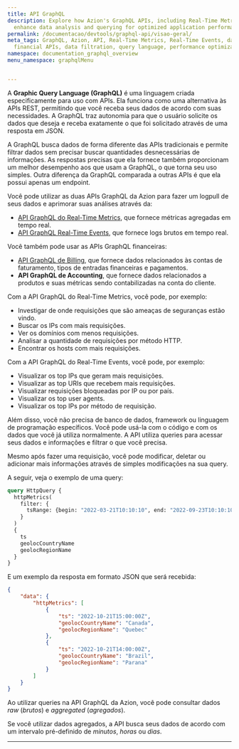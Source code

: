 ```yaml
---
title: API GraphQL
description: Explore how Azion's GraphQL APIs, including Real-Time Metrics and Events,
  enhance data analysis and querying for optimized application performance.
permalink: /documentacao/devtools/graphql-api/visao-geral/
meta_tags: GraphQL, Azion, API, Real-Time Metrics, Real-Time Events, data querying,
  financial APIs, data filtration, query language, performance optimization
namespace: documentation_graphql_overview
menu_namespace: graphqlMenu


---
```



A **Graphic Query Language (GraphQL)** é uma linguagem criada especificamente para uso com APIs. Ela funciona como uma alternativa às APIs REST, permitindo que você receba seus dados de acordo com suas necessidades. A GraphQL traz autonomia para que o usuário solicite os dados que deseja e receba exatamente o que foi solicitado através de uma resposta em JSON.

A GraphQL busca dados de forma diferente das APIs tradicionais e permite filtrar dados sem precisar buscar quantidades desnecessárias de informações. As respostas precisas que ela fornece também proporcionam um melhor desempenho aos que usam a GraphQL, o que torna seu uso simples. Outra diferença da GraphQL comparada a outras APIs é que ela possui apenas um endpoint.

Você pode utilizar as duas APIs GraphQL da Azion para fazer um logpull de seus dados e aprimorar suas análises através da:

- [API GraphQL do Real-Time Metrics](/pt-br/documentacao/produtos/observe/real-time-metrics/), que fornece métricas agregadas em tempo real.
- [API GraphQL Real-Time Events](/pt-br/documentacao/produtos/observe/real-time-events/), que fornece logs brutos em tempo real.

<LinkButton link="/pt-br/documentacao/devtools/graphql-api/queries/" label="saiba mais sobre dados agregados e brutos" />

Você também pode usar as APIs GraphQL financeiras:

- [API GraphQL de Billing](/pt-br/documentacao/produtos/gestao-de-contas/billing-and-subscriptions/), que fornece dados relacionados às contas de faturamento, tipos de entradas financeiras e pagamentos.
- **API GraphQL de Accounting**, que fornece dados relacionados a produtos e suas métricas sendo contabilizadas na conta do cliente.

Com a API GraphQL do Real-Time Metrics, você pode, por exemplo:

- Investigar de onde requisições que são ameaças de seguranças estão vindo.
- Buscar os IPs com mais requisições.
- Ver os domínios com menos requisições.
- Analisar a quantidade de requisições por método HTTP.
- Encontrar os hosts com mais requisições.

Com a API GraphQL do Real-Time Events, você pode, por exemplo:

- Visualizar os top IPs que geram mais requisições.
- Visualizar as top URIs que recebem mais requisições.
- Visualizar requisições bloqueadas por IP ou por país.
- Visualizar os top user agents.
- Visualizar os top IPs por método de requisição.

Além disso, você não precisa de banco de dados, framework ou linguagem de programação específicos. Você pode usá-la com o código e com os dados que você já utiliza normalmente. A API utiliza queries para acessar seus dados e informações e filtrar o que você precisa.

Mesmo após fazer uma requisição, você pode modificar, deletar ou adicionar mais informações através de simples modificações na sua query.

A seguir, veja o exemplo de uma query:

```graphql
query HttpQuery {
  httpMetrics(
    filter: {
      tsRange: {begin: "2022-03-21T10:10:10", end: "2022-09-23T10:10:10"}
    }
  ) 
  {	
    ts
    geolocCountryName
    geolocRegionName
  }
}
```

E um exemplo da resposta em formato JSON que será recebida:

```json
{
    "data": {
        "httpMetrics": [
            {
                "ts": "2022-10-21T15:00:00Z",
                "geolocCountryName": "Canada",
                "geolocRegionName": "Quebec"
            },
            {
                "ts": "2022-10-21T14:00:00Z",
                "geolocCountryName": "Brazil",
                "geolocRegionName": "Parana"
            }
        ]
    }
}
```

Ao utilizar queries na API GraphQL da Azion, você pode consultar dados *raw* (*brutos*) e *aggregated* (*agregados*).

Se você utilizar dados agregados, a API busca seus dados de acordo com um intervalo pré-definido de *minutos*, *horas* ou *dias*.



---

